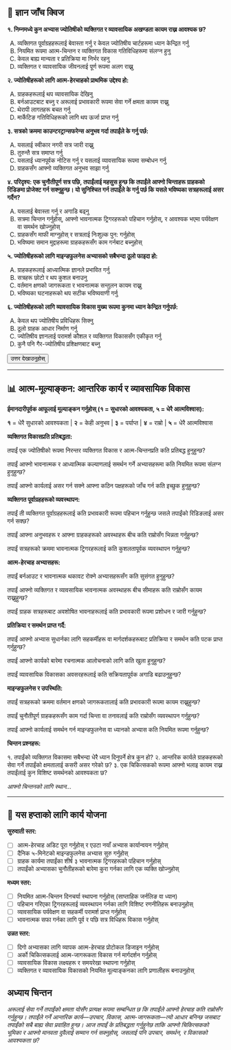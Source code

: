 ## 📝 ज्ञान जाँच क्विज {.quiz-title}

::: {.quiz-box}
**१. निम्नमध्ये कुन अभ्यास ज्योतिषीको व्यक्तिगत र व्यावसायिक अखण्डता कायम राख्न आवश्यक छ?**

A) व्यक्तिगत पूर्वाग्रहहरूलाई बेवास्ता गर्नु र केवल ज्योतिषीय चार्टहरूमा ध्यान केन्द्रित गर्नु  
B) नियमित रूपमा आत्म-चिन्तन र व्यक्तिगत विकास गतिविधिहरूमा संलग्न हुनु  
C) केवल बाह्य मान्यता र प्रतिक्रिया मा निर्भर रहनु  
D) व्यक्तिगत र व्यावसायिक जीवनलाई पूर्ण रूपमा अलग राख्नु

**२. ज्योतिषीहरूको लागि आत्म-हेरचाहको प्राथमिक उद्देश्य हो:**

A) ग्राहकहरूलाई थप व्यावसायिक देखिनु  
B) बर्नआउटबाट बच्नु र अरूलाई प्रभावकारी रूपमा सेवा गर्ने क्षमता कायम राख्नु  
C) थेरापी लागतहरू बचत गर्नु  
D) मार्केटिङ गतिविधिहरूको लागि थप ऊर्जा प्राप्त गर्नु

**३. सत्रको क्रममा काउन्टरट्रान्सफरेन्स अनुभव गर्दा तपाईंले के गर्नु पर्छ:**

A) यसलाई स्वीकार नगरी सत्र जारी राख्नु  
B) तुरुन्तै सत्र समाप्त गर्नु  
C) यसलाई ध्यानपूर्वक नोटिस गर्नु र यसलाई व्यावसायिक रूपमा सम्बोधन गर्नु  
D) ग्राहकसँग आफ्नो व्यक्तिगत अनुभव साझा गर्नु

**४. परिदृश्य: एक चुनौतीपूर्ण सत्र पछि, तपाईंलाई महसुस हुन्छ कि तपाईंले आफ्नो चिन्ताहरू ग्राहकको रिडिङमा प्रोजेक्ट गर्न सक्नुहुन्छ। यो सुनिश्चित गर्न तपाईंले के गर्नु पर्छ कि यसले भविष्यका सत्रहरूलाई असर गर्दैन?**

A) यसलाई बेवास्ता गर्नु र अगाडि बढ्नु  
B) सत्रमा चिन्तन गर्नुहोस्, आफ्नो भावनात्मक ट्रिगरहरूको पहिचान गर्नुहोस्, र आवश्यक भएमा पर्यवेक्षण वा समर्थन खोज्नुहोस्  
C) ग्राहकसँग माफी माग्नुहोस् र सत्रलाई निःशुल्क पुन: गर्नुहोस्  
D) भविष्यमा समान मुद्दाहरूमा ग्राहकहरूसँग काम गर्नबाट बच्नुहोस्

**५. ज्योतिषीहरूको लागि माइन्डफुलनेस अभ्यासको सबैभन्दा ठूलो फाइदा हो:**

A) ग्राहकहरूलाई आध्यात्मिक ज्ञानले प्रभावित गर्नु  
B) सत्रहरू छोटो र थप कुशल बनाउनु  
C) वर्तमान क्षणको जागरूकता र भावनात्मक सन्तुलन कायम राख्नु  
D) भविष्यका घटनाहरूको थप सटीक भविष्यवाणी गर्नु

**६. ज्योतिषीहरूको लागि व्यावसायिक विकास मुख्य रूपमा कुनमा ध्यान केन्द्रित गर्नुपर्छ:**

A) केवल थप ज्योतिषीय प्रविधिहरू सिक्नु  
B) ठूलो ग्राहक आधार निर्माण गर्नु  
C) ज्योतिषीय ज्ञानलाई परामर्श कौशल र व्यक्तिगत विकाससँग एकीकृत गर्नु  
D) कुनै पनि गैर-ज्योतिषीय प्रशिक्षणबाट बच्नु

<button onclick="toggleAnswers()" class="show-answers-btn">उत्तर देखाउनुहोस्</button>

::: {.answers-content style="display: none;"}
**उत्तर कुञ्जी:** १-B, २-B, ३-C, ४-B, ५-C, ६-C
:::
:::

---

## 📊 आत्म-मूल्याङ्कन: आन्तरिक कार्य र व्यावसायिक विकास

::: {.assessment-box}

**ईमानदारीपूर्वक आफूलाई मूल्याङ्कन गर्नुहोस् (१ = सुधारको आवश्यकता, ५ = धेरै आत्मविश्वास):**

::: {.rating-scale}
**१** = धेरै सुधारको आवश्यकता | **२** = केही अनुभव | **३** = पर्याप्त | **४** = राम्रो | **५** = धेरै आत्मविश्वास
:::

**व्यक्तिगत विकासप्रति प्रतिबद्धता:**

तपाईं एक ज्योतिषीको रूपमा निरन्तर व्यक्तिगत विकास र आत्म-चिन्तनप्रति कति प्रतिबद्ध हुनुहुन्छ?

तपाईं आफ्नो भावनात्मक र आध्यात्मिक कल्याणलाई समर्थन गर्ने अभ्यासहरूमा कति नियमित रूपमा संलग्न हुनुहुन्छ?

तपाईं आफ्नो कार्यलाई असर गर्न सक्ने आफ्ना कठिन पक्षहरूको जाँच गर्न कति इच्छुक हुनुहुन्छ?

**व्यक्तिगत पूर्वाग्रहहरूको व्यवस्थापन:**

तपाईं ती व्यक्तिगत पूर्वाग्रहहरूलाई कति प्रभावकारी रूपमा पहिचान गर्नुहुन्छ जसले तपाईंको रिडिङलाई असर गर्न सक्छ?

तपाईं आफ्ना अनुभवहरू र आफ्ना ग्राहकहरूको अवस्थाहरू बीच कति राम्रोसँग भिन्नता गर्नुहुन्छ?

तपाईं सत्रहरूको क्रममा भावनात्मक ट्रिगरहरूलाई कति कुशलतापूर्वक व्यवस्थापन गर्नुहुन्छ?

**आत्म-हेरचाह अभ्यासहरू:**

तपाईं बर्नआउट र भावनात्मक थकावट रोक्ने अभ्यासहरूसँग कति सुसंगत हुनुहुन्छ?

तपाईं आफ्नो व्यक्तिगत र व्यावसायिक भावनात्मक अवस्थाहरू बीच सीमाहरू कति राम्रोसँग कायम राख्नुहुन्छ?

तपाईं ग्राहक सत्रहरूबाट अवशोषित भावनाहरूलाई कति प्रभावकारी रूपमा प्रशोधन र जारी गर्नुहुन्छ?

**प्रतिक्रिया र समर्थन प्राप्त गर्दै:**

तपाईं आफ्नो अभ्यास सुधार्नका लागि सहकर्मीहरू वा मार्गदर्शकहरूबाट प्रतिक्रिया र समर्थन कति पटक प्राप्त गर्नुहुन्छ?

तपाईं आफ्नो कार्यको बारेमा रचनात्मक आलोचनाको लागि कति खुला हुनुहुन्छ?

तपाईं व्यावसायिक विकासका अवसरहरूलाई कति सक्रियतापूर्वक अगाडि बढाउनुहुन्छ?

**माइन्डफुलनेस र उपस्थिति:**

तपाईं सत्रहरूको क्रममा वर्तमान क्षणको जागरूकतालाई कति प्रभावकारी रूपमा कायम राख्नुहुन्छ?

तपाईं चुनौतीपूर्ण ग्राहकहरूसँग काम गर्दा चिन्ता वा तनावलाई कति राम्रोसँग व्यवस्थापन गर्नुहुन्छ?

तपाईं आफ्नो कार्यलाई समर्थन गर्न माइन्डफुलनेस वा ध्यानको अभ्यास कति नियमित रूपमा गर्नुहुन्छ?

**चिन्तन प्रश्नहरू:**

१. तपाईंको व्यक्तिगत विकासमा सबैभन्दा धेरै ध्यान दिनुपर्ने क्षेत्र कुन हो?
२. आन्तरिक कार्यले ग्राहकहरूको सेवा गर्ने तपाईंको क्षमतालाई कसरी असर गरेको छ?
३. एक चिकित्सकको रूपमा आफ्नो भलाइ कायम राख्न तपाईंलाई कुन विशिष्ट समर्थनको आवश्यकता छ?

::: {.writing-space}
*आफ्नो चिन्तनको लागि स्थान...*
:::

:::

---

## 🎯 यस हप्ताको लागि कार्य योजना

::: {.action-box}

**सुरुवाती स्तर:**

- [ ] आत्म-हेरचाह अडिट पूरा गर्नुहोस् र एउटा नयाँ अभ्यास कार्यान्वयन गर्नुहोस्
- [ ] दैनिक ५-मिनेटको माइन्डफुलनेस अभ्यास सुरु गर्नुहोस्
- [ ] ग्राहक कार्यमा तपाईंका शीर्ष ३ भावनात्मक ट्रिगरहरूको पहिचान गर्नुहोस्
- [ ] तपाईंको अभ्यासका चुनौतीहरूको बारेमा कुरा गर्नका लागि एक व्यक्ति खोज्नुहोस्

**मध्यम स्तर:**

- [ ] नियमित आत्म-चिन्तन दिनचर्या स्थापना गर्नुहोस् (साप्ताहिक जर्नलिङ वा ध्यान)
- [ ] पहिचान गरिएका ट्रिगरहरूलाई व्यवस्थापन गर्नका लागि विशिष्ट रणनीतिहरू बनाउनुहोस्
- [ ] व्यावसायिक पर्यवेक्षण वा सहकर्मी परामर्श प्राप्त गर्नुहोस्
- [ ] भावनात्मक सफा गर्नका लागि पूर्व र पछि सत्र विधिहरू विकास गर्नुहोस्

**उन्नत स्तर:**

- [ ] दिगो अभ्यासका लागि व्यापक आत्म-हेरचाह प्रोटोकल डिजाइन गर्नुहोस्
- [ ] अर्को चिकित्सकलाई आत्म-जागरूकता विकास गर्न मार्गदर्शन गर्नुहोस्
- [ ] व्यावसायिक विकास लक्ष्यहरू र समयरेखा स्थापना गर्नुहोस्
- [ ] व्यक्तिगत र व्यावसायिक विकासको नियमित मूल्याङ्कनका लागि प्रणालीहरू बनाउनुहोस्
:::

## **अध्याय चिन्तन**
*अरूलाई सेवा गर्ने तपाईंको क्षमता योसँग प्रत्यक्ष रूपमा सम्बन्धित छ कि तपाईंले आफ्नो हेरचाह कति राम्रोसँग गर्नुहुन्छ। तपाईंले गर्ने आन्तरिक कार्य—उपचार, विकास, आत्म-जागरूकता—त्यो आधार बनिन्छ जसबाट तपाईंको सबै बाह्य सेवा प्रवाहित हुन्छ। आज तपाईं के प्रतिबद्धता गर्नुहुनेछ ताकि आफ्नो चिकित्सकको भूमिका र आफ्नो मानवता दुवैलाई सम्मान गर्न सक्नुहोस्, जसलाई पनि उपचार, समर्थन, र विकासको आवश्यकता छ?*

<script src="../scripts/quiz-interactions.js"></script>
